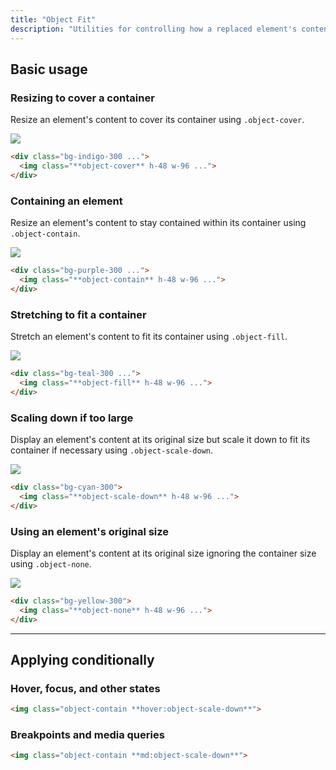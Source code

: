 ```yaml
---
title: "Object Fit"
description: "Utilities for controlling how a replaced element's content should be resized."
---
```




## Basic usage

### Resizing to cover a container

Resize an element's content to cover its container using `.object-cover`.

<Example>
  <div class="text-center rounded-lg overflow-hidden w-56 sm:w-96 mx-auto">
    <img class="object-cover h-48 w-full " src="https://images.unsplash.com/photo-1554629947-334ff61d85dc?ixid=MnwxMjA3fDB8MHxwaG90by1wYWdlfHx8fGVufDB8fHx8&ixlib=rb-1.2.1&auto=format&fit=crop&w=1024&h=1280&q=80" />
  </div>
</Example>

```html
<div class="bg-indigo-300 ...">
  <img class="**object-cover** h-48 w-96 ...">
</div>
```

### Containing an element

Resize an element's content to stay contained within its container using `.object-contain`.

<Example>
  <div class="relative rounded-lg text-center overflow-hidden w-56 sm:w-96 mx-auto">
    <div class="absolute inset-0 opacity-50 bg-stripes-gray"></div>
    <img class="relative z-10 object-contain h-48 w-full" src="https://images.unsplash.com/photo-1554629947-334ff61d85dc?ixid=MnwxMjA3fDB8MHxwaG90by1wYWdlfHx8fGVufDB8fHx8&ixlib=rb-1.2.1&auto=format&fit=crop&w=1024&h=1280&q=80" />
  </div>
</Example>

```html
<div class="bg-purple-300 ...">
  <img class="**object-contain** h-48 w-96 ...">
</div>
```

### Stretching to fit a container

Stretch an element's content to fit its container using `.object-fill`.

<Example>
  <div class="bg-stripes-teal-blue rounded-lg text-center overflow-hidden w-56 sm:w-96 mx-auto">
    <img class="object-fill h-48 w-full" src="https://images.unsplash.com/photo-1554629947-334ff61d85dc?ixid=MnwxMjA3fDB8MHxwaG90by1wYWdlfHx8fGVufDB8fHx8&ixlib=rb-1.2.1&auto=format&fit=crop&w=1024&h=1280&q=80" />
  </div>
</Example>

```html
<div class="bg-teal-300 ...">
  <img class="**object-fill** h-48 w-96 ...">
</div>
```

### Scaling down if too large

Display an element's content at its original size but scale it down to fit its container if necessary using `.object-scale-down`.

<Example>
  <div class="relative rounded-lg text-center overflow-hidden w-56 sm:w-96 mx-auto">
    <div class="absolute inset-0 opacity-50 bg-stripes-gray"></div>
    <img class="relative z-10 object-scale-down h-48 w-full" src="https://images.unsplash.com/photo-1554629947-334ff61d85dc?ixid=MnwxMjA3fDB8MHxwaG90by1wYWdlfHx8fGVufDB8fHx8&ixlib=rb-1.2.1&auto=format&fit=crop&w=128&h=160&q=80" />
  </div>
</Example>

```html
<div class="bg-cyan-300">
  <img class="**object-scale-down** h-48 w-96 ...">
</div>
```

### Using an element's original size

Display an element's content at its original size ignoring the container size using `.object-none`.

<Example>
  <div class="relative rounded-lg text-center overflow-hidden w-56 sm:w-96 mx-auto">
    <div class="absolute inset-0 opacity-50 bg-stripes-gray"></div>
    <img class="relative z-10 object-none h-48 w-full" src="https://images.unsplash.com/photo-1554629947-334ff61d85dc?ixid=MnwxMjA3fDB8MHxwaG90by1wYWdlfHx8fGVufDB8fHx8&ixlib=rb-1.2.1&auto=format&fit=crop&w=1024&h=1280&q=80" />
  </div>
</Example>

```html
<div class="bg-yellow-300">
  <img class="**object-none** h-48 w-96 ...">
</div>
```

---

## <Heading ignore>Applying conditionally</Heading>

### <Heading ignore>Hover, focus, and other states</Heading>

<HoverFocusAndOtherStates defaultClass="object-contain" featuredClass="object-scale-down">

```html
<img class="object-contain **hover:object-scale-down**">
```

</HoverFocusAndOtherStates>

### <Heading ignore>Breakpoints and media queries</Heading>

<BreakpointsAndMediaQueries defaultClass="object-contain" featuredClass="object-scale-down">

```html
<img class="object-contain **md:object-scale-down**">
```

</BreakpointsAndMediaQueries>
